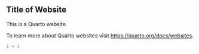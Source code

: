 ## Title of Website
This is a Quarto website.

To learn more about Quarto websites visit <https://quarto.org/docs/websites>.

```r
1 + 1
```
